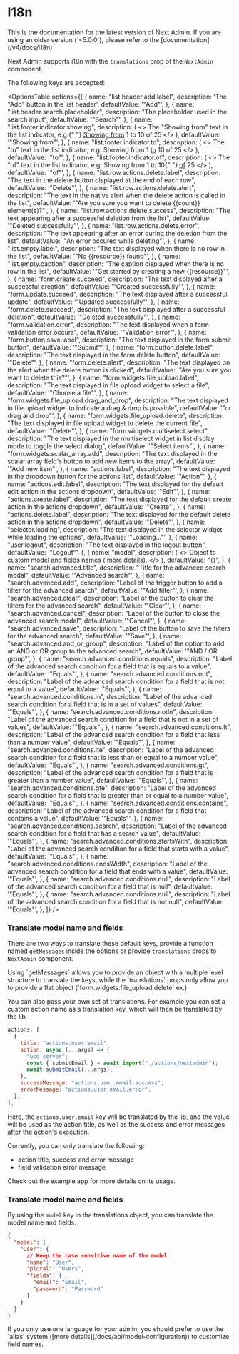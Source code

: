
# I18n

<Callout type="info">
  This is the documentation for the latest version of Next Admin. If you are using an older version (`<5.0.0`), please refer to the [documentation](/v4/docs/i18n)
</Callout>

Next Admin supports i18n with the `translations` prop of the `NextAdmin` component.

The following keys are accepted:

<OptionsTable
  options={[
    {
      name: "list.header.add.label",
      description: 'The "Add" button in the list header',
      defaultValue: '"Add"',
    },
    {
      name: "list.header.search.placeholder",
      description: "The placeholder used in the search input",
      defaultValue: '"Search"',
    },
    {
      name: "list.footer.indicator.showing",
      description: (
        <>
          The "Showing from" text in the list indicator, e.g:{" "}
          <u>Showing from</u> 1 to 10 of 25
        </>
      ),
      defaultValue: '"Showing from"',
    },
    {
      name: "list.footer.indicator.to",
      description: (
        <>
          The "to" text in the list indicator, e.g: Showing from 1 <u>to</u> 10
          of 25
        </>
      ),
      defaultValue: '"to"',
    },
    {
      name: "list.footer.indicator.of",
      description: (
        <>
          The "of" text in the list indicator, e.g: Showing from 1 to 10{" "}
          <u>of</u> 25
        </>
      ),
      defaultValue: '"of"',
    },
    {
      name: "list.row.actions.delete.label",
      description:
        "The text in the delete button displayed at the end of each row",
      defaultValue: '"Delete"',
    },
    {
      name: "list.row.actions.delete.alert",
      description:
        "The text in the native alert when the delete action is called in the list",
      defaultValue: '"Are you sure you want to delete {{count}} element(s)?"',
    },
    {
      name: "list.row.actions.delete.success",
      description:
        "The text appearing after a successful deletion from the list",
      defaultValue: '"Deleted successfully"',
    },
    {
      name: "list.row.actions.delete.error",
      description:
        "The text appearing after an error during the deletion from the list",
      defaultValue: '"An error occured while deleting"',
    },
    {
      name: "list.empty.label",
      description: "The text displayed when there is no row in the list",
      defaultValue: '"No {{resource}} found"',
    },
    {
      name: "list.empty.caption",
      description: "The caption displayed when there is no row in the list",
      defaultValue: '"Get started by creating a new {{resource}}"',
    },
    {
      name: "form.create.succeed",
      description: "The text displayed after a successful creation",
      defaultValue: '"Created successfully"',
    },
    {
      name: "form.update.succeed",
      description: "The text displayed after a successful update",
      defaultValue: '"Updated successfully"',
    },
    {
      name: "form.delete.succeed",
      description: "The text displayed after a successful deletion",
      defaultValue: '"Deleted successfully"',
    },
    {
      name: "form.validation.error",
      description: "The text displayed when a form validation error occurs",
      defaultValue: '"Validation error"',
    },
    {
      name: "form.button.save.label",
      description: "The text displayed in the form submit button",
      defaultValue: '"Submit"',
    },
    {
      name: "form.button.delete.label",
      description: "The text displayed in the form delete button",
      defaultValue: '"Delete"',
    },
    {
      name: "form.delete.alert",
      description:
        "The text displayed on the alert when the delete button is clicked",
      defaultValue: '"Are you sure you want to delete this?"',
    },
    {
      name: "form.widgets.file_upload.label",
      description: "The text displayed in file upload widget to select a file",
      defaultValue: '"Choose a file"',
    },
    {
      name: "form.widgets.file_upload.drag_and_drop",
      description:
        "The text displayed in file upload widget to indicate a drag & drop is possible",
      defaultValue: '"or drag and drop"',
    },
    {
      name: "form.widgets.file_upload.delete",
      description:
        "The text displayed in file upload widget to delete the current file",
      defaultValue: '"Delete"',
    },
    {
      name: "form.widgets.multiselect.select",
      description:
        "The text displayed in the multiselect widget in list display mode to toggle the select dialog",
      defaultValue: '"Select items"',
    },
    {
      name: "form.widgets.scalar_array.add",
      description:
        "The text displayed in the scalar array field's button to add new items to the array",
      defaultValue: '"Add new item"',
    },
    {
      name: "actions.label",
      description:
        "The text displayed in the dropdown button for the actions list",
      defaultValue: '"Action"',
    },
    {
      name: "actions.edit.label",
      description:
        "The text displayed for the default edit action in the actions dropdown",
      defaultValue: '"Edit"',
    },
    {
      name: "actions.create.label",
      description:
        "The text displayed for the default create action in the actions dropdown",
      defaultValue: '"Create"',
    },
    {
      name: "actions.delete.label",
      description:
        "The text displayed for the default delete action in the actions dropdown",
      defaultValue: '"Delete"',
    },
    {
      name: "selector.loading",
      description:
        "The text displayed in the selector widget while loading the options",
      defaultValue: '"Loading..."',
    },
    {
      name: "user.logout",
      description: "The text displayed in the logout button",
      defaultValue: '"Logout"',
    },
    {
      name: "model",
      description: (
        <>
          Object to custom model and fields names (
          <a href="#translate-model-name-and-fields">more details</a>).
        </>
      ),
      defaultValue: "{}",
    },
    {
      name: "search.advanced.title",
      description: "Title for the advanced search modal",
      defaultValue: '"Advanced search"',
    },
    {
      name: "search.advanced.add",
      description:
        "Label of the trigger button to add a filter for the advanced search",
      defaultValue: '"Add filter"',
    },
    {
      name: "search.advanced.clear",
      description:
        "Label of the button to clear the filters for the advanced search",
      defaultValue: '"Clear"',
    },
    {
      name: "search.advanced.cancel",
      description: "Label of the button to close the advanced search modal",
      defaultValue: '"Cancel"',
    },
    {
      name: "search.advanced.save",
      description:
        "Label of the button to save the filters for the advanced search",
      defaultValue: '"Save"',
    },
    {
      name: "search.advanced.and_or_group",
      description:
        "Label of the option to add an AND or OR group to the advanced search",
      defaultValue: '"AND / OR group"',
    },
    {
      name: "search.advanced.conditions.equals",
      description:
        "Label of the advanced search condition for a field that is equals to a value",
      defaultValue: '"Equals"',
    },
    {
      name: "search.advanced.conditions.not",
      description:
        "Label of the advanced search condition for a field that is not equal to a value",
      defaultValue: '"Equals"',
    },
    {
      name: "search.advanced.conditions.in",
      description:
        "Label of the advanced search condition for a field that is in a set of values",
      defaultValue: '"Equals"',
    },
    {
      name: "search.advanced.conditions.notIn",
      description:
        "Label of the advanced search condition for a field that is not in a set of values",
      defaultValue: '"Equals"',
    },
    {
      name: "search.advanced.conditions.lt",
      description:
        "Label of the advanced search condition for a field that less than a number value",
      defaultValue: '"Equals"',
    },
    {
      name: "search.advanced.conditions.lte",
      description:
        "Label of the advanced search condition for a field that is less than or equal to a number value",
      defaultValue: '"Equals"',
    },
    {
      name: "search.advanced.conditions.gt",
      description:
        "Label of the advanced search condition for a field that is greater than a number value",
      defaultValue: '"Equals"',
    },
    {
      name: "search.advanced.conditions.gte",
      description:
        "Label of the advanced search condition for a field that is greater than or equal to a number value",
      defaultValue: '"Equals"',
    },
    {
      name: "search.advanced.conditions.contains",
      description:
        "Label of the advanced search condition for a field that contains a value",
      defaultValue: '"Equals"',
    },
    {
      name: "search.advanced.conditions.search",
      description:
        "Label of the advanced search condition for a field that has a search value",
      defaultValue: '"Equals"',
    },
    {
      name: "search.advanced.conditions.startsWith",
      description:
        "Label of the advanced search condition for a field that starts with a value",
      defaultValue: '"Equals"',
    },
    {
      name: "search.advanced.conditions.endsWidth",
      description:
        "Label of the advanced search condition for a field that ends with a value",
      defaultValue: '"Equals"',
    },
    {
      name: "search.advanced.conditions.null",
      description:
        "Label of the advanced search condition for a field that is null",
      defaultValue: '"Equals"',
    },
    {
      name: "search.advanced.conditions.null",
      description:
        "Label of the advanced search condition for a field that is not null",
      defaultValue: '"Equals"',
    },
  ]}
/>

### Translate model name and fields

There are two ways to translate these default keys, provide a function named `getMessages` inside the options or provide `translations` props to `NextAdmin` component.

<Callout type="info">
  Using `getMessages` allows you to provide an object with a multiple level
  structure to translate the keys, while the `translations` props only allow you
  to provide a flat object (`form.widgets.file_upload.delete` ex.)
</Callout>

You can also pass your own set of translations. For example you can set a custom action name as a translation key, which will then be translated by the lib.

```js
actions: [
  {
    title: "actions.user.email",
    action: async (...args) => {
      "use server";
      const { submitEmail } = await import("./actions/nextadmin");
      await submitEmail(...args);
    },
    successMessage: "actions.user.email.success",
    errorMessage: "actions.user.email.error",
  },
],
```

Here, the `actions.user.email` key will be translated by the lib, and the value will be used as the action title, as well as the success and error messages after the action's execution.

Currently, you can only translate the following:

- action title, success and error message
- field validation error message

Check out the example app for more details on its usage.

### Translate model name and fields

By using the `model` key in the translations object, you can translate the model name and fields.

```json
{
  "model": {
    "User": {
      // Keep the case sensitive name of the model
      "name": "User",
      "plural": "Users",
      "fields": {
        "email": "Email",
        "password": "Password"
      }
    }
  }
}
```

<Callout type="info">
  If you only use one language for your admin, you should prefer to use the
  `alias` system ([more details](/docs/api/model-configuration)) to customize
  field names.
</Callout>
